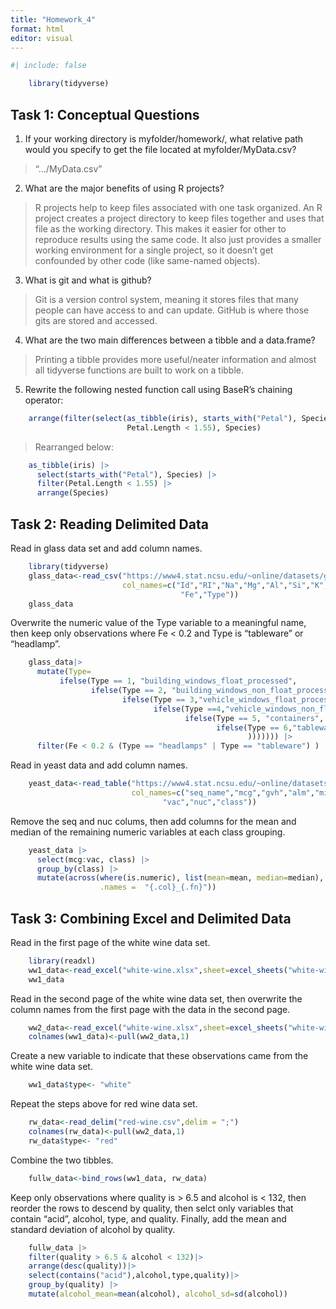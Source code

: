 ```yaml
---
title: "Homework_4"
format: html
editor: visual
---
```



```r
#| include: false

    library(tidyverse)
```

## Task 1: Conceptual Questions

1.  If your working directory is myfolder/homework/, what relative path would you specify to get the file located at myfolder/MyData.csv?

> ".../MyData.csv"

2.  What are the major benefits of using R projects?

> R projects help to keep files associated with one task organized. An R project creates a project directory to keep files together and uses that file as the working directory. This makes it easier for other to reproduce results using the same code. It also just provides a smaller working environment for a single project, so it doesn't get confounded by other code (like same-named objects).

3.  What is git and what is github?

> Git is a version control system, meaning it stores files that many people can have access to and can update. GitHub is where those gits are stored and accessed.

4.  What are the two main differences between a tibble and a data.frame?

> Printing a tibble provides more useful/neater information and almost all tidyverse functions are built to work on a tibble.

5.  Rewrite the following nested function call using BaseR’s chaining operator:

```r
    arrange(filter(select(as_tibble(iris), starts_with("Petal"), Species),
                          Petal.Length < 1.55), Species)

```

> Rearranged below:

```r
    as_tibble(iris) |>
      select(starts_with("Petal"), Species) |>
      filter(Petal.Length < 1.55) |>
      arrange(Species)
```

## Task 2: Reading Delimited Data

Read in glass data set and add column names.

```r
    library(tidyverse)
    glass_data<-read_csv("https://www4.stat.ncsu.edu/~online/datasets/glass.data",
                         col_names=c("Id","RI","Na","Mg","Al","Si","K","Ca","Ba",
                                      "Fe","Type"))
    glass_data
```

Overwrite the numeric value of the Type variable to a meaningful name, then keep only observations where Fe \< 0.2 and Type is "tableware" or "headlamp".

```r
    glass_data|>
      mutate(Type=
           ifelse(Type == 1, "building_windows_float_processed",
                  ifelse(Type == 2, "building_windows_non_float_processed",
                         ifelse(Type == 3,"vehicle_windows_float_processed",
                                ifelse(Type ==4,"vehicle_windows_non_float_processed",
                                       ifelse(Type == 5, "containers",
                                              ifelse(Type == 6,"tableware","headlamps"
                                                     ))))))) |>
      filter(Fe < 0.2 & (Type == "headlamps" | Type == "tableware") )
```

Read in yeast data and add column names.

```r
    yeast_data<-read_table("https://www4.stat.ncsu.edu/~online/datasets/yeast.data",
                           col_names=c("seq_name","mcg","gvh","alm","mit","erl","pox",
                                  "vac","nuc","class"))
```

Remove the seq and nuc colums, then add columns for the mean and median of the remaining numeric variables at each class grouping.

```r
    yeast_data |>
      select(mcg:vac, class) |>
      group_by(class) |>
      mutate(across(where(is.numeric), list(mean=mean, median=median),
                    .names =  "{.col}_{.fn}"))
```

## Task 3: Combining Excel and Delimited Data

Read in the first page of the white wine data set.

```r
    library(readxl)
    ww1_data<-read_excel("white-wine.xlsx",sheet=excel_sheets("white-wine.xlsx")[1])
    ww1_data
```

Read in the second page of the white wine data set, then overwrite the column names from the first page with the data in the second page.

```r
    ww2_data<-read_excel("white-wine.xlsx",sheet=excel_sheets("white-wine.xlsx")[2])
    colnames(ww1_data)<-pull(ww2_data,1)
```

Create a new variable to indicate that these observations came from the white wine data set.

```r
    ww1_data$type<- "white"
```

Repeat the steps above for red wine data set.

```r
    rw_data<-read_delim("red-wine.csv",delim = ";")
    colnames(rw_data)<-pull(ww2_data,1)
    rw_data$type<- "red"
```

Combine the two tibbles.

```r
    fullw_data<-bind_rows(ww1_data, rw_data)
```

Keep only observations where quality is \> 6.5 and alcohol is \< 132, then reorder the rows to descend by quality, then selct only variables that contain "acid", alcohol, type, and quality. Finally, add the mean and standard deviation of alcohol by quality.

```r
    fullw_data |>
    filter(quality > 6.5 & alcohol < 132)|>
    arrange(desc(quality))|>
    select(contains("acid"),alcohol,type,quality)|>
    group_by(quality) |>
    mutate(alcohol_mean=mean(alcohol), alcohol_sd=sd(alcohol))
```
